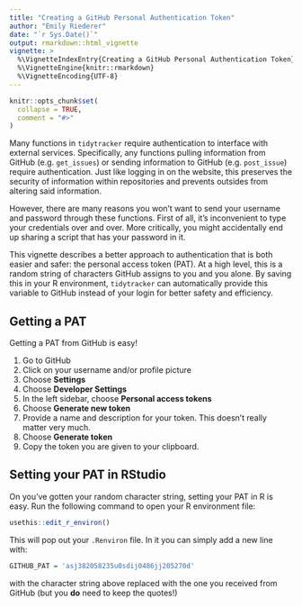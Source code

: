 ```yaml
---
title: "Creating a GitHub Personal Authentication Token"
author: "Emily Riederer"
date: "`r Sys.Date()`"
output: rmarkdown::html_vignette
vignette: >
  %\VignetteIndexEntry{Creating a GitHub Personal Authentication Token}
  %\VignetteEngine{knitr::rmarkdown}
  %\VignetteEncoding{UTF-8}
---
```


```r
knitr::opts_chunk$set(
  collapse = TRUE,
  comment = "#>"
)
```

Many functions in `tidytracker` require authentication to interface with external services. Specifically, any functions pulling information from GitHub (e.g. `get_issues`) or sending information to GitHub (e.g. `post_issue`) require authentication. Just like logging in on the website, this preserves the security of information within repositories and prevents outsides from altering said information. 

However, there are many reasons you won't want to send your username and password through these functions. First of all, it's inconvenient to type your credentials over and over. More critically, you might accidentally end up sharing a script that has your password in it. 

This vignette describes a better approach to authentication that is both easier and safer: the personal access token (PAT). At a high level, this is a random string of characters GitHub assigns to you and you alone. By saving this in your R environment, `tidytracker` can automatically provide this variable to GitHub instead of your login for better safety and efficiency. 

## Getting a PAT

Getting a PAT from GitHub is easy! 

1. Go to GitHub
2. Click on your username and/or profile picture
3. Choose **Settings**
4. Choose **Developer Settings**
5. In the left sidebar, choose **Personal access tokens**
6. Choose **Generate new token**
7. Provide a name and description for your token. This doesn't really matter very much.
8. Choose **Generate token**
9. Copy the token you are given to your clipboard.

## Setting your PAT in RStudio

On you've gotten your random character string, setting your PAT in R is easy. Run the following command to open your R environment file:

```r
usethis::edit_r_environ()
```

This will pop out your `.Renviron` file. In it you can simply add a new line with:

```r
GITHUB_PAT = 'asj382058235u0sdij0486jj205270d'
```

with the character string above replaced with the one you received from GitHub (but you **do** need to keep the quotes!)
